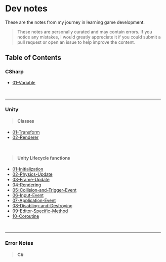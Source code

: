 # Dev notes

These are the notes from my journey in learning game development.
> These notes are personally curated and may contain errors. If you notice any mistakes, I would greatly appreciate it if you could submit a pull request or open an issue to help improve the content.

## Table of Contents

### CSharp
- [01-Variable](csharp/01-variable.mdx)

<br/>

---

### Unity

> #### Classes
- [01-Transform](unity/classes/01-transform.mdx)
- [02-Renderer](unity/classes/02-renderer.mdx)

<br />

> #### Unity Lifecycle functions
- [01-Initialization](/unity/unity-lifecycle-functions/01-initialization)
- [02-Physics-Update](/unity/unity-lifecycle-functions/02-physics-update)
- [03-Frame-Update](/unity/unity-lifecycle-functions/03-frame-update)
- [04-Rendering](/unity/unity-lifecycle-functions/04-rendering)
- [05-Collision-and-Trigger-Event](/unity/unity-lifecycle-functions/05-collision-and-trigger-event)
- [06-Input-Event](/unity/unity-lifecycle-functions/06-input-event)
- [07-Application-Event](/unity/unity-lifecycle-functions/07-application-event)
- [08-Disabling-and-Destroying](/unity/unity-lifecycle-functions/08-disabling-and-destroying)
- [09-Editor-Specific-Method](/unity/unity-lifecycle-functions/09-editor-specific-method)
- [10-Coroutine](/unity/unity-lifecycle-functions/10-coroutine)

<br />

---

### Error Notes
> #### C#

